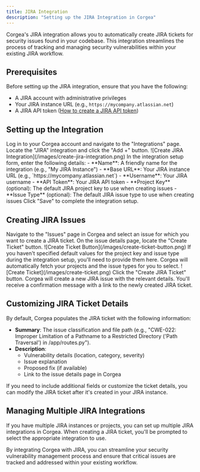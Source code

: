 ```yaml
---
title: JIRA Integration
description: "Setting up the JIRA Integration in Corgea"
---
```


Corgea's JIRA integration allows you to automatically create JIRA tickets for security issues found in your codebase. This integration streamlines the process of tracking and managing security vulnerabilities within your existing JIRA workflow.

## Prerequisites

Before setting up the JIRA integration, ensure that you have the following:

- A JIRA account with administrative privileges
- Your JIRA instance URL (e.g., `https://mycompany.atlassian.net`)
- A JIRA API token ([How to create a JIRA API token](https://support.atlassian.com/atlassian-account/docs/manage-api-tokens-for-your-atlassian-account/))

## Setting up the Integration

<Steps>
  <Step title="Access Integrations Page">
    Log in to your Corgea account and navigate to the "Integrations" page.
  </Step>
  <Step title="Connect JIRA">
    Locate the "JIRA" integration and click the "Add +" button.
  </Step>
  <Step title="Configure Integration">
  ![Create JIRA Integration](/images/create-jira-integration.png)
    In the integration setup form, enter the following details:
    - **Name**: A friendly name for the integration (e.g., "My JIRA Instance")
    - **Base URL**: Your JIRA instance URL (e.g., `https://mycompany.atlassian.net`)
    - **Username**: Your JIRA username
    - **API Token**: Your JIRA API token
    - **Project Key** (optional): The default JIRA project key to use when creating issues
    - **Issue Type** (optional): The default JIRA issue type to use when creating issues
  </Step>
  <Step title="Save Configuration">
    Click "Save" to complete the integration setup.
  </Step>
</Steps>

## Creating JIRA Issues

<Steps>
  <Step title="Navigate to Issues">
    Navigate to the "Issues" page in Corgea and select an issue for which you want to create a JIRA ticket.
  </Step>
  <Step title="Access Issue Details">
    On the issue details page, locate the "Create Ticket" button.
    ![Create Ticket Button](/images/create-ticket-button.png)
  </Step>
  <Step title="Configure Ticket">
    If you haven't specified default values for the project key and issue type during the integration setup, you'll need to provide them here. Corgea will automatically fetch your projects and the issue types for you to select. 
    ![Create Ticket](/images/create-ticket.png)
  </Step>
  <Step title="Create Ticket">
    Click the "Create JIRA Ticket" button. Corgea will create a new JIRA issue with the relevant details.
  </Step>
  <Step title="Confirm Creation">
    You'll receive a confirmation message with a link to the newly created JIRA ticket.
  </Step>
</Steps>


## Customizing JIRA Ticket Details

By default, Corgea populates the JIRA ticket with the following information:

- **Summary**: The issue classification and file path (e.g., "CWE-022: Improper Limitation of a Pathname to a Restricted Directory ('Path Traversal') in /app/routes.py").
- **Description**:
  - Vulnerability details (location, category, severity)
  - Issue explanation
  - Proposed fix (if available)
  - Link to the issue details page in Corgea

If you need to include additional fields or customize the ticket details, you can modify the JIRA ticket after it's created in your JIRA instance.

## Managing Multiple JIRA Integrations

If you have multiple JIRA instances or projects, you can set up multiple JIRA integrations in Corgea. When creating a JIRA ticket, you'll be prompted to select the appropriate integration to use.

By integrating Corgea with JIRA, you can streamline your security vulnerability management process and ensure that critical issues are tracked and addressed within your existing workflow.